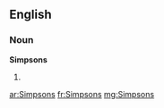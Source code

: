 ==English==

===Noun===
'''Simpsons'''

# {{plural of|[[Simpson]]}}

[[ar:Simpsons]]
[[fr:Simpsons]]
[[mg:Simpsons]]